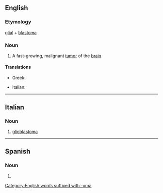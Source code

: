 ==English==

===Etymology===
[[glial cell|glial]] + [[blastoma]]

===Noun===
{{wikipedia}}
{{en-noun|s|glioblastomata}}

# A fast-growing, malignant [[tumor]] of the [[brain]]

====Translations====
{{trans-top|fast-growing tumor of the brain}}
* Greek: {{t+|el|γλοιοβλάστωμα|n|sc=Grek}}
{{trans-mid}}
* Italian: {{t+|it|glioblastoma|m}}
{{trans-bottom}}

[[Category:English words suffixed with -oma]]

----

==Italian==

===Noun===
{{wikipedia|lang=it}}
{{it-noun|m}}

# {{lb|it|oncology}} [[#English|glioblastoma]]

----

==Spanish==

===Noun===
{{es-noun|m}}

# {{l|en|glioblastoma}}